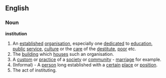 ==English==
===Noun===
'''institution'''
# An [[establish]]ed [[organisation]], especially one [[dedicate]]d to [[education]], [[public]] [[service]], [[culture]] or the [[care]] of the [[destitute]], [[poor]] etc.
# The [[building]] which [[house]]s such an organisation.
# A [[custom]] or [[practice]] of a [[society]] or [[community]] - [[marriage]] for example.
# (Informal) - A [[person]] long established with a [[certain]] [[place]] or [[position]].
# The act of instituting.